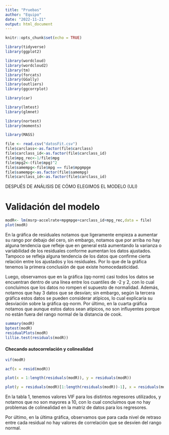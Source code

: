 ---
title: "Pruebas"
author: "Equipo"
date: "2022-11-21"
output: html_document
---

```{r setup, include=FALSE}
knitr::opts_chunk$set(echo = TRUE)
```

```{r}
library(tidyverse)
library(ggplot2)

library(wordcloud)
library(wordcloud2)
library(tm)
library(forcats)
library(GGally)
library(outliers)
library(ggcorrplot)

library(car)

library(lmtest)
library(glmnet)

library(nortest)
library(moments)

library(MASS)
```


```{r}
file <- read.csv("datosFit.csv")
file$carclass<-as.factor(file$carclass)
file$carclass_id<-as.factor(file$carclass_id)
file$mpg_rec<-1/file$mpg
file$mpg2<-(file$mpg)^2
file$samempg<-file$mpg == file$mpgmpge
file$samempg<-as.factor(file$samempg)
file$carclass_id<-as.factor(file$carclass_id)
```



DESPUÉS DE ANÁLISIS DE CÓMO ELEGIMOS EL MODELO (ULI)

# Validación del modelo

```{r}
modR<- lm(msrp~accelrate+mpgmpge+carclass_id+mpg_rec,data = file)
plot(modR)
```

En la gráfica de residuales notamos que ligeramente empieza a aumentar su rango por debajo del cero, sin embargo, notamos que por arriba no hay alguna tendencia que refleje que en general está aumentando la varianza o variabilidad de los residuales conforme aumentan los datos ajustados. Tampoco se refleja alguna tendencia de los datos que confirme cierta relación entre los ajustados y los residuales. Por lo que de la gráfica tenemos la primera conclusión de que existe homocedasticidad. 

Luego, observamos que en la gráfica (qq-norm) casi todos los datos se encuentran dentro de una línea entre los cuantiles de -2 y 2, con lo cual concluimos que los datos no rompen el supuesto de normalidad. Además, notamos que hay 3 datos que se desvían; sin embargo, según la tercera gráfica estos datos se pueden considerar atípicos, lo cual explicaría su desviación sobre la gráfica qq-norm. Por último, en la cuarta gráfica notamos que aunque estos datos sean atípicos, no son influyentes porque no están fuera del rango normal de la distancia de cook.






```{r}
summary(modR)
bptest(modR)
residualPlots(modR)
lillie.test(residuals(modR))
```


#### Checando autocorrelación y colinealidad


```{r}
vif(modR)

acf(x = resid(modR))

plot(x = 1:length(residuals(modR)), y = residuals(modR))

plot(y = residuals(modR)[1:length(residuals(modR))-1], x = residuals(modR)[2:length(residuals(modR))])

```

En la tabla 1, tenemos valores VIF para los distintos regresores utilizados, y notamos que no son mayores a 10, con lo cual concluimos que no hay problemas de colinealidad en la matriz de datos para los regresores. 

Por último, en la última gráfica, observamos que para cada nivel de retraso entre cada residual no hay valores de correlación que se desvíen del rango normal.



















